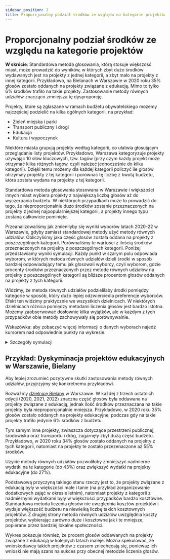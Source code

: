 ```yaml
---
sidebar_position: 2
title: Proporcjonalny podział środków ze względu na kategorie projektów
---
```



# Proporcjonalny podział środków ze względu na kategorie projektów

<div class="summary">
<b>W skrócie</b>:
Standardowa metoda głosowania, którą stosuje większość miast, może prowadzić do wyników, w których zbyt dużo środków 
wydawanych jest na projekty z jednej kategorii, a zbyt mało na projekty z innej kategorii. Przykładowo, na Bielanach w Warszawie w 2020 roku 35% głosów zostało oddanych na projekty związane z edukacją.
Mimo to tylko 6% środków trafiło na takie projekty. Zastosowanie metody równych udziałów znacząco zmniejsza tę dysproporcję.
</div>

Projekty, które są zgłaszane w ramach budżetu obywatelskiego możemy najczęściej podzielić na kilka ogólnych kategorii, na przykład:
* Zieleń miejska i parki
* Transport publiczny i drogi
* Edukacja
* Kultura i wypoczynek

Niektóre miasta grupują projekty według kategorii, co ułatwia głosującym przeglądanie listy projektów. 
Przykładowo, Warszawa kategoryzuje projekty używając 10 słów kluczowych, tzw. tagów (przy czym każdy projekt może otrzymać kilka różnych tagów, czyli należeć jednocześnie do kilku kategorii).
Dzięki temu możemy dla każdej kategorii policzyć ile głosów otrzymały projekty z tej kategorii i porównać tę liczbę z kwotą budżetu, która została wydana na projekty z tej kategorii.

Standardowa metoda głosowania stosowana w Warszawie i większości innych miast wybiera projekty z największą liczbą głosów aż do wyczerpania budżetu.
W niektórych przypadkach może to prowadzić do tego, że nieproporcjonalnie dużo środków zostanie przeznaczonych na projekty z jednej najpopularniejszej kategorii, a projekty innego typu zostaną całkowicie pominięte.

Przeanalizowaliśmy jak zmieniłyby się wyniki wyborów latach 2020-22 w Warszawie, gdyby zamiast standardowej metody użyć metody równych udziałów. Obliczyliśmy jaka część głosów została oddana na projekty z poszczególnych kategorii. 
Porównaliśmy te wartości z ilością środków przeznaczonych na projekty z poszczególnych kategorii. Poniżej przedstawiamy wyniki symulacji. Każdy punkt w szarym polu odpowiada wyborom, w których metoda równych udziałów 
dzieli środki w sposób bardziej odpowiadający temu jak głosowali wyborcy, czyli wyborom, gdzie procenty środków przeznaczonych przez metodę równych udziałów na projekty z poszczególnych kategorii są bliższe procentom głosów
oddanych na projekty z tych kategorii.

Widzimy, że metoda równych udziałów podzieliłaby środki pomiędzy kategorie w sposób, który dużo lepiej odzwierciedla preferencje wyborców. 
Efekt ten widzimy praktycznie we wszystkich dzielnicach. W niektórych dzielnicach różnica pomiędzy metodami liczenia głosów jest bardzo istotna.
Możemy zaobserwować dosłownie kilka wyjątków, ale w każdym z tych przypadków obie metody zachowywały się porównywalnie.

<Datawrapper src="//datawrapper.dwcdn.net/UVLxQ/3/" />

Wskazówka: aby zobaczyć więcej informacji o danych wyborach najedź kursorem nad odpowiednie punkty na wykresie.

<details>
<summary>Szczegóły symulacji</summary>

Symulacja została przeprowadzona w styczniu 2023 roku z wykorzystaniem danych wyborczych z [biblioteki Pabulib](http://pabulib.org/). 
Wykorzystaliśmy dane z warszawskich edycji budżetu obywatelskiego z lat 2020, 2021 i 2022.
Każda z 18 dzielnic Warszawy miała przeznaczoną osobną pulę na projekty dotyczące tej dzielnicy.
W sumie daje to 3 &middot; 18 = 54 instancje wyborów. W każdej z tych instancji zgłaszane projekty były opatrzone odpowiednimi adnotacjami, które sugerowały do jakiej kategorii dany projekt należy: 
każdy projekt mógł być zatem przypisany do jednej bądź kilku kategorii.
Niektóre projekty nie były przypisane do żadnej kategorii; umownie traktujemy je jako należące do kategorii o nazwie „pozostałe”.

Dla każdej instancji wyborów obliczyliśmy **procenty głosów**, które otrzymały poszczególne kategorie projektów.
W pierwszym kroku głos każdego wyborcy podzieliliśmy po równo pomiędzy projekty na które ten wyborca zagłosował. Przykładowo, jeśli wyborca zagłosował na 4 projekty (maksymalnie można zagłosować na 10 projektów), 
to każdemu z tych 4 projektów przyznaliśmy 0,25 punktu. W kolejnym kroku, dla każdego projektu, podzieliliśmy jego punkty po równo pomiędzy kategorie (tagi), do których ten projekt należał.
Przykładowo, jeśli projekt otrzymał 30 punktów i należał do 3 kategorii, to każdej z tych trzech kategorii przyznaliśmy 10 punktów.
W kolejnym kroku obliczyliśmy jaki procent całkowitej liczby punktów, otrzymała każda z kategorii.

Następnie dla każdej instancji wyborów obliczyliśmy, które projekty zostałyby wybrane przy użyciu metody równych udziałów, a które za pomocą standardowej metody liczenia głosów.
Dla każdej z tych dwóch metod liczenia głosów obliczyliśmy **procenty środków** które byłyby przeznaczone na poszczególne kategorie.
Jeżeli projekt został wybrany przy użyciu odpowiedniej metody, to jego koszt dzielimy po równo pomiędzy kategorie, do których należy.
Przykładowo, jeśli projekt kosztował 600 zł i należał do 3 kategorii, to każda kategoria otrzymała 200 zł.
Na koniec obliczyliśmy jaki procent całkowitego budżetu otrzymała każda kategoria.

Po obliczeniu procentów głosów oraz procentów środków przeznaczonych na poszczególne kategorie, policzyliśmy **odległość** między tymi wartościami.
Odległość liczymy w metryce L1: dla każdej kategorii bierzemy wartość bezwzględną różnicy między procentem głosów oraz procentem środków przeznaczonych na tę kategorię i obliczamy sumę tych wartości bezwzględnych.
Przykładowo, załóżmy, że mamy 3 kategorie projektów. Załóżmy, że kategorie te otrzymały odpowiednio 10%, 30% i 60% głosów. Na projekty z tych kategorii przeznaczonych zostało
odpowiednio 20%, 30% i 50% środków. Wtedy odległość wynosiłaby 10% + 0% + 10% = 20%.
Mniejsza odległość oznacza zatem, że podział budżetu pomiędzy kategorie jest bliższy rozkładowi głosów pomiędzy kategorie.
(Wartości na osiach wykresu zostały przeskalowane).

Użyliśmy również innych miar odległości (np., dywergencja Kullbacka-Leiblera), ale za każdym razem otrzymywaliśmy podobne wyniki:
Metoda równych udziałów dzieliłaby środki pomiędzy kategorie w sposób który znacznie lepiej odpowiadałby preferencjom wyborców.
</details>

## Przykład: Dyskyminacja projektów edukacyjnych w Warszawie, Bielany

Aby lepiej zrozumieć pozytywne skutki zastosowania metody równych udziałów, przyjrzyjmy się konkretnemu przykładowi.

Rozważmy [dzielnicę Bielany](https://en.wikipedia.org/wiki/Bielany) w Warszawie. 
W każdej z trzech ostatnich edycji (2020, 2021, 2022) znaczna część głosów była oddawana na projekty związane z edukacją, jednak ilość środków przeznaczana na takie projekty była nieproporcjonalnie mniejsza.
Przykładowo, w 2020 roku 35% głosów zostało oddanych na projekty edukacyjne, podczas gdy na takie projekty trafiło jedynie 6% środków z budżetu.

Tym samym inne projekty, zwłaszcza dotyczące przestrzeni publicznej, środowiska oraz transportu i dróg, zagarnęły zbyt dużą część budżetu.
Przykładowo, w 2020 roku 34% głosów zostało oddanych na projekty z tych kategorii, natomiast na projekty te zostało przezenaczone aż 55% środków.

Użycie metody równych udziałów pozwoliłoby zmniejszyć nadmierne wydatki na te kategorie (do 43%) oraz zwiększyć wydatki na projekty edukacyjne (do 27%).

<Datawrapper src="//datawrapper.dwcdn.net/S6VCw/1/" />


Podstawową przyczyną takiego stanu rzeczy jest to, że projekty związane z edukacją były w większości małe i tanie (na przykład zorganizowanie dodatkowych zajęć w okresie letnim),
natomiast projekty z kategorii z nadmiernymi wydatkami były w większości przypadków bardzo kosztowne. Standardowa metoda liczenia głosów
nie uwzględnia kosztów projektów i wydaje większość budżetu na niewielką liczbę takich kosztownych projektów. Z drugiej strony metoda równych udziałów uwzględnia koszty projektów,
wybierając zarówno duże i kosztowne jak i te mniejsze, popierane przez bardziej lokalne społeczności.

Wykres pokazuje również, że procent głosów oddawanych na projekty związane z edukacją w kolejnych latach maleje. Można spekulować, że wnioskodawcy takich projektów 
z czasem zniechęcają się, ponieważ ich wnioski nie mają szans na sukces przy obecnej metodzie liczenia głosów.
